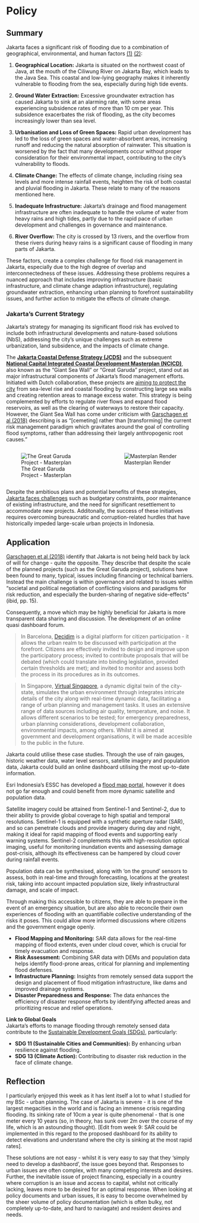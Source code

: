 # Policy

## Summary

Jakarta faces a significant risk of flooding due to a combination of geographical, environmental, and human factors [(1)](https://www.mdpi.com/2071-1050/10/8/2934) [(2)](https://eastasiaforum.org/2021/07/13/better-flood-management-can-save-jakarta/):

1.  **Geographical Location:** Jakarta is situated on the northwest coast of Java, at the mouth of the Ciliwung River on Jakarta Bay, which leads to the Java Sea. This coastal and low-lying geography makes it inherently vulnerable to flooding from the sea, especially during high tide events.

2.  **Ground Water Extraction:** Excessive groundwater extraction has caused Jakarta to sink at an alarming rate, with some areas experiencing subsidence rates of more than 10 cm per year. This subsidence exacerbates the risk of flooding, as the city becomes increasingly lower than sea level.

3.  **Urbanisation and Loss of Green Spaces:** Rapid urban development has led to the loss of green spaces and water-absorbent areas, increasing runoff and reducing the natural absorption of rainwater. This situation is worsened by the fact that many developments occur without proper consideration for their environmental impact, contributing to the city's vulnerability to floods.

4.  **Climate Change:** The effects of climate change, including rising sea levels and more intense rainfall events, heighten the risk of both coastal and pluvial flooding in Jakarta. These relate to many of the reasons mentioned here.

5.  **Inadequate Infrastructure:** Jakarta's drainage and flood management infrastructure are often inadequate to handle the volume of water from heavy rains and high tides, partly due to the rapid pace of urban development and challenges in governance and maintenance.

6.  **River Overflow:** The city is crossed by 13 rivers, and the overflow from these rivers during heavy rains is a significant cause of flooding in many parts of Jakarta.

These factors, create a complex challenge for flood risk management in Jakarta, especially due to the high degree of overlap and interconnectedness of these issues. Addressing these problems requires a nuanced approach that includes improving infrastructure (basic infrastructure, and climate change adaption infrastructure), regulating groundwater extraction, enhancing urban planning to forefront sustainability issues, and further action to mitigate the effects of climate change.

### Jakarta's Current Strategy

Jakarta's strategy for managing its significant flood risk has evolved to include both infrastructural developments and nature-based solutions (NbS), addressing the city's unique challenges such as extreme urbanization, land subsidence, and the impacts of climate change.

The [**Jakarta Coastal Defense Strategy (JCDS)**](https://projects.rvo.nl/programmes/nl-kvk-27378529-23583) and the subsequent [**National Capital Integrated Coastal Development Masterplan (NCICD)**](https://projects.rvo.nl/projects/nl-kvk-27378529-pvwb12003), also known as the "Giant Sea Wall" or "Great Garuda" project, stand out as major infrastructural components of Jakarta's flood management efforts. Initiated with Dutch collaboration, these projects are [aiming to protect the city](https://floodlist.com/asia/plans-reduce-jakarta-flooding) from sea-level rise and coastal flooding by constructing large sea walls and creating retention areas to manage excess water. This strategy is being complemented by efforts to regulate river flows and expand flood reservoirs, as well as the clearing of waterways to restore their capacity. However, the Giant Sea Wall has come under criticism with [Garschagen et al (2018)](it%20cements%20rather%20than%20transforms%20the%20current%20risk%20management%20paradigm%20which%20gravitates%20around%20the%20goal%20of%20controlling%20flood%20symptoms,%20rather%20than%20addressing%20their%20largely%20anthropogenic%20root%20causes) describing is as "\[cemeting\] rather than \[transforming\] the current risk management paradigm which gravitates around the goal of controlling flood symptoms, rather than addressing their largely anthropogenic root causes."

::: columns
::: {.column width="47%"}
![The Great Garuda Project - Masterplan](/Week4/sustainability-10-02934-g004.png)
:::

::: {.column width="44%" style="margin-left:3%;"}
![Masterplan Render](/Week4/02-masterplan-Jakarta.jpg)
:::
:::

Despite the ambitious plans and potential benefits of these strategies, [Jakarta faces challenges](https://floodlist.com/asia/plans-reduce-jakarta-flooding) such as budgetary constraints, poor maintenance of existing infrastructure, and the need for significant resettlement to accommodate new projects. Additonally, the success of these initiatives requires overcoming bureaucratic and corruption-related hurdles that have historically impeded large-scale urban projects in Indonesia.

## Application

[Garschagen et al (2018)](https://www.mdpi.com/2071-1050/10/8/2934) identify that Jakarta is not being held back by lack of will for change - quite the opposite. They describe that despite the scale of the planned projects (such as the Great Garuda project), solutions have been found to many, typical, issues including financing or technical barriers. Instead the main challenge is within governance and related to issues within "societal and political negotiation of conflicting visions and paradigms for risk reduction, and especially the burden-sharing of negative side-effects" (ibid, pp. 15).

Consequently, a move which may be highly beneficial for Jakarta is more transparent data sharing and discussion. The development of an online quasi dashboard forum.

> In Barcelona, [Decidim](https://decidim.org/) is a digital platform for citizen participation - it allows the urban realm to be discussed with participation at the forefront. Citizens are effectively invited to design and improve upon the participatory process; invited to contribute proposals that will be debated (which could translate into binding legislation, provided certain thresholds are met); and invited to monitor and assess both the process in its procedures as in its outcomes.

> In Singapore, [Virtual Singapore](https://www.geospatialworld.net/prime/case-study/national-mapping/virtual-singapore-building-a-3d-empowered-smart-nation/), a dynamic digital twin of the city-state, simulates the urban environment through integrates intricate details of the city along with real-time dynamic data, facilitating a range of urban planning and management tasks. It uses an extensive range of data sources including air quality, temperature, and noise. It allows different scenarios to be tested; for emergency preparedness, urban planning considerations, development collaboration, environmental impacts, among others. Whilst it is aimed at government and development organisations, it will be made accesible to the public in the future.

Jakarta could utilise these case studies. Through the use of rain gauges, historic weather data, water level sensors, satellite imagery and population data, Jakarta could build an online dashboard utilising the most up-to-date information.

Esri Indonesia's ESSC has developed a [flood map portal](https://esriindonesia.co.id/news/esscs-gis-powered-jakarta-flood-map-portal), however it does not go far enough and could benefit from more dynamic satellite and population data.

Satellite imagery could be attained from Sentinel-1 and Sentinel-2, due to their ability to provide global coverage to high spatial and temporal resolutions. Sentinel-1 is equipped with a synthetic aperture radar (SAR), and so can penetrate clouds and provide imagery during day and night, making it ideal for rapid mapping of flood events and supporting early warning systems. Sentinel-2 complements this with high-resolution optical imaging, useful for monitoring inundation events and assessing damage post-crisis, although its effectiveness can be hampered by cloud cover during rainfall events.

Population data can be synthesised, along with 'on the ground' sensors to assess, both in real-time and through forecasting, locations at the greatest risk, taking into account impacted population size, likely infrastructural damage, and scale of impact.

Through making this accessible to citizens, they are able to prepare in the event of an emergency situation, but are also able to reconcile their own experiences of flooding with an quantifiable collective understanding of the risks it poses. This could allow more informed discussions where citizens and the government engage openly.

-   **Flood Mapping and Monitoring:** SAR data allows for the real-time mapping of flood extents, even under cloud cover, which is crucial for timely evacuation and response.
-   **Risk Assessment:** Combining SAR data with DEMs and population data helps identify flood-prone areas, critical for planning and implementing flood defenses.
-   **Infrastructure Planning:** Insights from remotely sensed data support the design and placement of flood mitigation infrastructure, like dams and improved drainage systems.
-   **Disaster Preparedness and Response:** The data enhances the efficiency of disaster response efforts by identifying affected areas and prioritizing rescue and relief operations.

**Link to Global Goals**\
Jakarta's efforts to manage flooding through remotely sensed data contribute to the [Sustainable Development Goals (SDGs)](https://sdgs.un.org/goals), particularly:

-   **SDG 11 (Sustainable Cities and Communities):** By enhancing urban resilience against flooding.
-   **SDG 13 (Climate Action):** Contributing to disaster risk reduction in the face of climate change.

## Reflection

I particularly enjoyed this week as it has lent itself a lot to what I studied for my BSc - urban planning. The case of Jakarta is severe - it is one of the largest megacities in the world and is facing an immense crisis regarding flooding. Its sinking rate of 10cm a year is quite phenomenal - that is one meter every 10 years (so, in theory, has sunk over 2m over the course of my life, which is an astounding thought). \[Edit from week 9: SAR could be implemented in this regard to the proposed dashboard for its ability to detect elevations and understand where the city is sinking at the most rapid rates\].

These solutions are not easy - whilst it is very easy to say that they 'simply need to develop a dashbaord', the issue goes beyond that. Responses to urban issues are often complex, with many competing interests and desires. Further, the inevitable issue of project financing, especially in a country where corruption is an issue and access to capital, whilst not critically lacking, leaves more to be desired for an optimal response. When looking at policy documents and urban issues, it is easy to become overwhelmed by the sheer volume of policy documentation (which is often bulky, not completely up-to-date, and hard to naviagate) and resident desires and needs.
